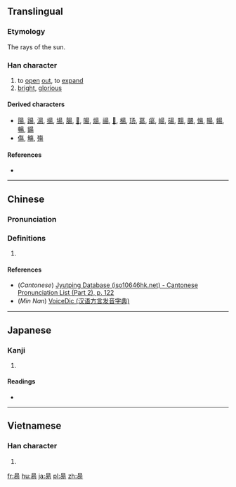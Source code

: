 {{also|陽|易}}
==Translingual==

===Etymology===
{{Han compound|日|一|勿|t1=sun|ls=ic}} The rays of the sun.

===Han character===
{{Han char|rn=72|rad=日|as=05|sn=9|four=60227|canj=AMSH|ids=⿱旦勿}}

# to [[open]] [[out]], to [[expand]]
# [[bright]], [[glorious]]

====Derived characters====
* [[陽]], [[踼]], [[湯]], [[揚]], [[場]], [[腸]], [[𥯕]], [[暘]], [[煬]], [[禓]], [[𥏫]], [[楊]], [[玚]], [[𦳝]], [[瘍]], [[崵]], [[碭]], [[䵮]], [[颺]], [[愓]], [[畼]], [[餳]], [[暢]], [[鍚]]
* [[傷]], [[觴]], [[殤]] {{qualifier|via variant}}

====References====
* {{Han ref|kx=0492.170|dkj=13832|dj=0855.170|hdz=21499.070|uh=661C|ud=26140|bh=CEEF|bd=52975}}

----

==Chinese==
{{zh-forms}}

===Pronunciation===
{{zh-pron
|m=yáng
|c=joeng4
|mn=iông
|mc=y
|oc=y
|ma=
|cat=v,a
}}

===Definitions===
{{zh-hanzi}}

# {{rfdef|lang=zh}}

====References====
* (''Cantonese'') [http://www.iso10646hk.net/jp/document/download.jsp Jyutping Database (iso10646hk.net) - Cantonese Pronunciation List (Part 2), p. 122]
* (''Min Nan'') [http://cn.voicedic.com/ VoiceDic (汉语方言发音字典)]

----

==Japanese==

===Kanji===
{{ja-kanji|grade=|rs=日05}}

# {{defn|lang=ja|sort=日05}}

====Readings====
* {{ja-readings|on=[[よう]] (yō)|kun=[[あがる]] (agaru), [[ひかり]] (hikari)}}

----

==Vietnamese==

===Han character===
{{vi-readings|rs=日05|hanviet=dương}}

# {{defn|lang=vi|sort=日05}}

[[fr:昜]]
[[hu:昜]]
[[ja:昜]]
[[pl:昜]]
[[zh:昜]]